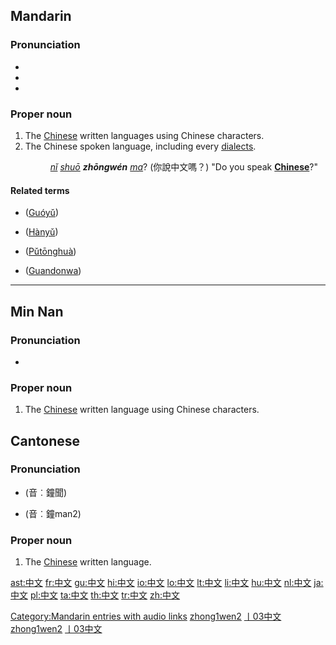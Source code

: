 ==Mandarin==
{{zh-hanzi|[[中]][[文]]}}

===Pronunciation===
* {{audio|zh-zhōngwén.ogg|audio}}
* {{IPA|[ tʂʊŋ˥˥uən˧˥ ]|lang=cmn}}
* {{audio|Zh-zhong1wen2.ogg|Mandarin audio}}

===Proper noun===
{{cmn-proper noun|ts|pin=Zhōngwén|pint=zhong1wen2|rs=丨03}}

# The [[Chinese]] written languages using Chinese characters.
# The Chinese spoken language, including every [[dialects]].
#: ''[[nǐ]] [[shuō]] '''zhōngwén''' [[ma]]''? (你說中文嗎？) "Do you speak '''[[Chinese]]'''?"

====Related terms====
* {{zh-ts|國語|国语}} ([[Guóyǔ]])
* {{zh-ts|漢語|汉语}} ([[Hànyǔ]])
* {{zh-ts|普通話|普通话}} ([[Pǔtōnghuà]])
* {{zh-ts|廣東話|广东话}} ([[Guandonwa]])

[[Category:Mandarin entries with audio links]]
[[Category:cmn:Beginning Mandarin in simplified script|zhong1wen2]]
[[Category:cmn:Beginning Mandarin in traditional script|丨03中文]]
[[Category:cmn:Languages in simplified script|zhong1wen2]]
[[Category:cmn:Languages in traditional script|丨03中文]]

----

==Min Nan==

===Pronunciation===
* {{IPA|[ tiɔŋ˧˧bun˧˥ ]|lang=nan}}

===Proper noun===
{{nan-proper|ts|poj=Tiong-bûn|pojt=tiong1bun5|rs=丨03}}

# The [[Chinese]] written language using Chinese characters.

==Cantonese==

===Pronunciation===
* {{IPA|[zung1 man6]|lang=yue}} (音︰鐘聞)
* {{IPA|[zung1 man2]|lang=yue}} (音︰鐘man2)

===Proper noun===
# The [[Chinese]] written language.



[[ast:中文]]
[[fr:中文]]
[[gu:中文]]
[[hi:中文]]
[[io:中文]]
[[lo:中文]]
[[lt:中文]]
[[li:中文]]
[[hu:中文]]
[[nl:中文]]
[[ja:中文]]
[[pl:中文]]
[[ta:中文]]
[[th:中文]]
[[tr:中文]]
[[zh:中文]]